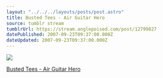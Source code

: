 ```yaml
---
layout: "../../../layouts/posts/post.astro"
title: Busted Tees - Air Guitar Hero
source: tumblr stream
tumblrUrl: https://stream.anglepoised.com/post/12799827
datePublished: 2007-09-23T09:37:00.000Z
dateUpdated: 2007-09-23T09:37:00.000Z
---
```


![](/images/notes/12799827.jpg)

[Busted Tees - Air Guitar Hero](http://www.bustedtees.com/shirt/airguitarhero/male/?utm_medium=EMail&utm_source=092107&utm_campaign=AirGuitarHero)

